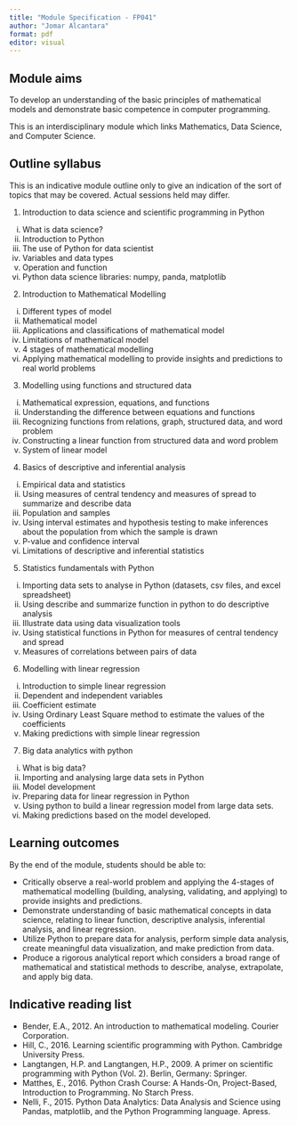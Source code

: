 ```yaml
---
title: "Module Specification - FP041"
author: "Jomar Alcantara"
format: pdf
editor: visual
---
```


## Module aims

To develop an understanding of the basic principles of mathematical models and demonstrate basic competence in computer programming.

This is an interdisciplinary module which links Mathematics, Data Science, and Computer Science.

## Outline syllabus

This is an indicative module outline only to give an indication of the sort of topics that may be covered. Actual sessions held may differ.

1. Introduction to data science and scientific programming in Python
  i) What is data science?
  ii) Introduction to Python
  iii) The use of Python for data scientist
  iv) Variables and data types
  v) Operation and function
  vi) Python data science libraries: numpy, panda, matplotlib

2. Introduction to Mathematical Modelling
  i) Different types of model
  ii)  Mathematical model
  iii)  Applications and classifications of mathematical model
  iv)  Limitations of mathematical model
  v) 4 stages of mathematical modelling
  vi) Applying mathematical modelling to provide insights and predictions to real world problems

3. Modelling using functions and structured data
  i) Mathematical expression, equations, and functions
  ii) Understanding the difference between equations and functions
  iii) Recognizing functions from relations, graph, structured data, and word problem
  iv) Constructing a linear function from structured data and word problem
  v) System of linear model

4. Basics of descriptive and inferential analysis
  i) Empirical data and statistics
  ii) Using measures of central tendency and measures of spread to summarize and describe data
  iii) Population and samples
  iv) Using interval estimates and hypothesis testing to make inferences about the population from which the sample is drawn
  v) P-value and confidence interval
  vi) Limitations of descriptive and inferential statistics

5. Statistics fundamentals with Python
  i) Importing data sets to analyse in Python (datasets, csv files, and excel spreadsheet)
  ii) Using describe and summarize function in python to do descriptive analysis
  iii) Illustrate data using data visualization tools
  iv) Using statistical functions in Python for measures of central tendency and spread
  v) Measures of correlations between pairs of data

6. Modelling with linear regression
  i) Introduction to simple linear regression
  ii) Dependent and independent variables
  iii) Coefficient estimate
  iv) Using Ordinary Least Square method to estimate the values of the coefficients
  v) Making predictions with simple linear regression

7. Big data analytics with python
  i) What is big data?
  ii) Importing and analysing large data sets in Python
  iii) Model development
  iv) Preparing data for linear regression in Python
  v) Using python to build a linear regression model from large data sets.
  vi) Making predictions based on the model developed.

## Learning outcomes

By the end of the module, students should be able to:

- Critically observe a real-world problem and applying the 4-stages of mathematical modelling (building, analysing, validating, and applying) to provide insights and predictions.
- Demonstrate understanding of basic mathematical concepts in data science, relating to linear function, descriptive analysis, inferential analysis, and linear regression.
- Utilize Python to prepare data for analysis, perform simple data analysis, create meaningful data visualization, and make prediction from data.
- Produce a rigorous analytical report which considers a broad range of mathematical and statistical methods to describe, analyse, extrapolate, and apply big data.

## Indicative reading list

- Bender, E.A., 2012. An introduction to mathematical modeling. Courier Corporation.
- Hill, C., 2016. Learning scientific programming with Python. Cambridge University Press.
- Langtangen, H.P. and Langtangen, H.P., 2009. A primer on scientific programming with Python (Vol. 2). Berlin, Germany: Springer.
- Matthes, E., 2016. Python Crash Course: A Hands-On, Project-Based, Introduction to Programming. No Starch Press.
- Nelli, F., 2015. Python Data Analytics: Data Analysis and Science using Pandas, matplotlib, and the Python Programming language. Apress.

